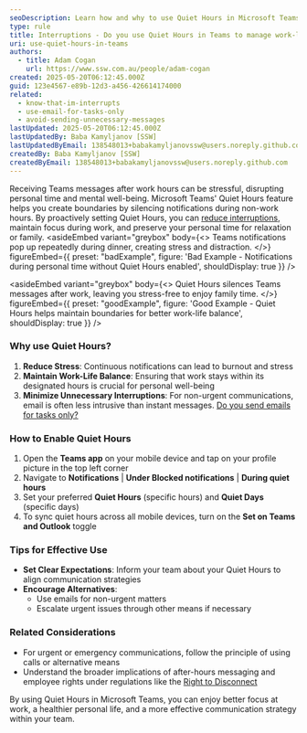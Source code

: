 ```yaml
---
seoDescription: Learn how and why to use Quiet Hours in Microsoft Teams to maintain work-life balance and reduce stress from after-hours messages.
type: rule
title: Interruptions - Do you use Quiet Hours in Teams to manage work-life balance?
uri: use-quiet-hours-in-teams
authors:
  - title: Adam Cogan
    url: https://www.ssw.com.au/people/adam-cogan
created: 2025-05-20T06:12:45.000Z
guid: 123e4567-e89b-12d3-a456-426614174000
related:
  - know-that-im-interrupts
  - use-email-for-tasks-only
  - avoid-sending-unnecessary-messages
lastUpdated: 2025-05-20T06:12:45.000Z
lastUpdatedBy: Baba Kamyljanov [SSW]
lastUpdatedByEmail: 138548013+babakamyljanovssw@users.noreply.github.com
createdBy: Baba Kamyljanov [SSW]
createdByEmail: 138548013+babakamyljanovssw@users.noreply.github.com
---
```


Receiving Teams messages after work hours can be stressful, disrupting personal time and mental well-being. Microsoft Teams' Quiet Hours feature helps you create boundaries by silencing notifications during non-work hours. By proactively setting Quiet Hours, you can [reduce interruptions](https://www.ssw.com.au/rules/know-that-im-interrupts/), maintain focus during work, and preserve your personal time for relaxation or family.
<asideEmbed
  variant="greybox"
  body={<>
    Teams notifications pop up repeatedly during dinner, creating stress and distraction.
  </>}
  figureEmbed={{
    preset: "badExample",
    figure: 'Bad Example - Notifications during personal time without Quiet Hours enabled',
    shouldDisplay: true
  }}
/>

<asideEmbed
  variant="greybox"
  body={<>
    Quiet Hours silences Teams messages after work, leaving you stress-free to enjoy family time.
  </>}
  figureEmbed={{
    preset: "goodExample",
    figure: 'Good Example - Quiet Hours helps maintain boundaries for better work-life balance',
    shouldDisplay: true
  }}
/>

### Why use Quiet Hours?

1. **Reduce Stress**: Continuous notifications can lead to burnout and stress
2. **Maintain Work-Life Balance**: Ensuring that work stays within its designated hours is crucial for personal well-being
3. **Minimize Unnecessary Interruptions**: For non-urgent communications, email is often less intrusive than instant messages. [Do you send emails for tasks only?](https://www.ssw.com.au/rules/use-email-for-tasks-only/)

### How to Enable Quiet Hours

1. Open the **Teams app** on your mobile device and tap on your profile picture in the top left corner
2. Navigate to **Notifications** | **Under Blocked notifications** | **During quiet hours**
3. Set your preferred **Quiet Hours** (specific hours) and **Quiet Days** (specific days)
4. To sync quiet hours across all mobile devices, turn on the **Set on Teams and Outlook** toggle

### Tips for Effective Use

* **Set Clear Expectations**: Inform your team about your Quiet Hours to align communication strategies
* **Encourage Alternatives**:
  * Use emails for non-urgent matters
  * Escalate urgent issues through other means if necessary

### Related Considerations

* For urgent or emergency communications, follow the principle of using calls or alternative means
* Understand the broader implications of after-hours messaging and employee rights under regulations like the [Right to Disconnect](https://www.fairwork.gov.au/employment-conditions/hours-of-work-breaks-and-rosters/right-to-disconnect)

By using Quiet Hours in Microsoft Teams, you can enjoy better focus at work, a healthier personal life, and a more effective communication strategy within your team.
